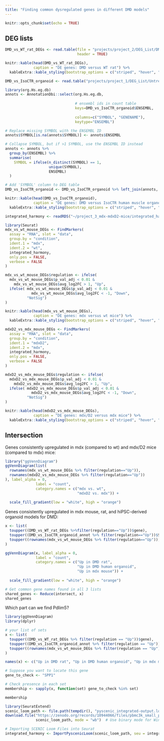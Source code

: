 ```yaml
---
title: "Finding common dysregulated genes in different DMD models"
---
```


```r
knitr::opts_chunk$set(echo = TRUE)
```

## DEG lists 

```r
DMD_vs_WT_rat_DEGs <- read.table(file = "projects/project_2/DEG_List/DMD_vs_WT_DEGs.txt",
                                 header = TRUE)
```

```r
knitr::kable(head(DMD_vs_WT_rat_DEGs), 
             caption = "DE genes: DMD versus WT rat") %>%
  kableExtra::kable_styling(bootstrap_options = c("striped", "hover", "condensed", "responsive"))
```

```r
DMD_vs_IsoCTR_organoid <- read.table("projects/project_1/DEG_List/Untreated_vs_IsoCTR_DEGs.txt", header = TRUE)

library(org.Hs.eg.db)
annots <- AnnotationDbi::select(org.Hs.eg.db,
                                
                                # ensembl ids in count table
                                keys=DMD_vs_IsoCTR_organoid$ENSEMBL,
                                
                                columns=c("SYMBOL", "GENENAME"), 
                                keytype="ENSEMBL")

# Replace missing SYMBOL with the ENSEMBL ID
annots$SYMBOL[is.na(annots$SYMBOL)] <- annots$ENSEMBL

# Collapse SYMBOL, but if >1 SYMBOL, use the ENSEMBL ID instead
annots <- annots %>%
  group_by(ENSEMBL) %>%
  summarise(
    SYMBOL = ifelse(n_distinct(SYMBOL) == 1,
                    unique(SYMBOL),
                    ENSEMBL)
  )

# Add 'SYMBOL' column to DEG table
DMD_vs_IsoCTR_organoid <- DMD_vs_IsoCTR_organoid %>% left_join(annots, by = "ENSEMBL")

```

```r
knitr::kable(head(DMD_vs_IsoCTR_organoid), 
             caption = "DE genes: DMD versus IsoCTR human muscle organoids") %>%
  kableExtra::kable_styling(bootstrap_options = c("striped", "hover", "condensed", "responsive"))
```

```r
integrated_harmony <- readRDS("~/project_3_mdx-mdxD2-mice/integrated_harmony.rds")

library(Seurat)
mdx_vs_wt_mouse_DEGs <- FindMarkers(
  assay = "RNA", slot = "data",
  group.by = "condition",
  ident.1 = "mdx",
  ident.2 = "wt",
  integrated_harmony,
  only.pos = FALSE,
  verbose = FALSE
)

mdx_vs_wt_mouse_DEGs$regulation <- ifelse(
  mdx_vs_wt_mouse_DEGs$p_val_adj < 0.01 & 
    mdx_vs_wt_mouse_DEGs$avg_log2FC > 1, "Up",
  ifelse( mdx_vs_wt_mouse_DEGs$p_val_adj < 0.01 & 
            mdx_vs_wt_mouse_DEGs$avg_log2FC < -1, "Down",
          "NotSig")
)
```

```r
knitr::kable(head(mdx_vs_wt_mouse_DEGs), 
             caption = "DE genes: mdx versus wt mice") %>%
  kableExtra::kable_styling(bootstrap_options = c("striped", "hover", "condensed", "responsive"))
```

```r
mdxD2_vs_mdx_mouse_DEGs <- FindMarkers(
  assay = "RNA", slot = "data",
  group.by = "condition",
  ident.1 = "mdxD2",
  ident.2 = "mdx",
  integrated_harmony,
  only.pos = FALSE,
  verbose = FALSE
)

mdxD2_vs_mdx_mouse_DEGs$regulation <- ifelse(
  mdxD2_vs_mdx_mouse_DEGs$p_val_adj < 0.01 & 
    mdxD2_vs_mdx_mouse_DEGs$avg_log2FC > 1, "Up",
  ifelse( mdxD2_vs_mdx_mouse_DEGs$p_val_adj < 0.01 & 
            mdxD2_vs_mdx_mouse_DEGs$avg_log2FC < -1, "Down",
          "NotSig")
)
```

```r
knitr::kable(head(mdxD2_vs_mdx_mouse_DEGs), 
             caption = "DE genes: mdx/D2 versus mdx mice") %>%
  kableExtra::kable_styling(bootstrap_options = c("striped", "hover", "condensed", "responsive"))
```

## Intersection

Genes consistently upregulated in mdx (compared to wt) and mdx/D2 mice (compared to mdx) mice:

```r
library("ggVennDiagram")
ggVennDiagram(list(
  rownames(mdx_vs_wt_mouse_DEGs %>% filter(regulation=="Up")),
  rownames(mdxD2_vs_mdx_mouse_DEGs %>% filter(regulation=="Up"))
), label_alpha = 0,
              label = "count",
              category.names = c("mdx vs. wt",
                                 "mdxD2 vs. mdx")) +
  
  scale_fill_gradient(low = "white", high = "orange")
```

Genes consistently upregulated in mdx mouse, rat, and hiPSC-derived organoid models for DMD:
```r
x <- list(
  toupper((DMD_vs_WT_rat_DEGs %>%filter(regulation=="Up"))$gene),
  toupper((DMD_vs_IsoCTR_organoid_annot %>% filter(regulation=="Up"))$SYMBOL),
  toupper((rownames(mdx_vs_wt_mouse_DEGs %>% filter(regulation=="Up"))))
)

ggVennDiagram(x, label_alpha = 0,
              label = "count",
              category.names = c("Up in DMD rat",
                                 "Up in DMD human organoid",
                                 "Up in mdx mouse")) +
  
  scale_fill_gradient(low = "white", high = "orange")

# Get common gene names found in all 3 lists
shared_genes <- Reduce(intersect, x)
shared_genes
```

Which part can we find Pdlim5?
```r
library(ggVennDiagram)
library(dplyr)

# your list of sets
x <- list(
  toupper((DMD_vs_WT_rat_DEGs %>% filter(regulation == "Up"))$gene),
  toupper((DMD_vs_IsoCTR_organoid_annot %>% filter(regulation == "Up"))$SYMBOL),
  toupper((rownames(mdx_vs_wt_mouse_DEGs %>% filter(regulation == "Up"))))
)

names(x) <- c("Up in DMD rat", "Up in DMD human organoid", "Up in mdx mouse")

# Suppose you want to locate this gene
gene_to_check <- "SPP1"

# Check presence in each set
membership <- sapply(x, function(set) gene_to_check %in% set)

membership

```

```r
library(SeuratExtend)
scenic_loom_path <- file.path(tempdir(), "pyscenic_integrated-output.loom")
download.file("https://zenodo.org/records/10944066/files/pbmc3k_small_pyscenic_integrated-output.loom",
              scenic_loom_path, mode = "wb")  # Use binary mode for Windows compatibility

# Importing SCENIC Loom Files into Seurat
integrated_harmony <- ImportPyscenicLoom(scenic_loom_path, seu = integrated_harmony)
```

